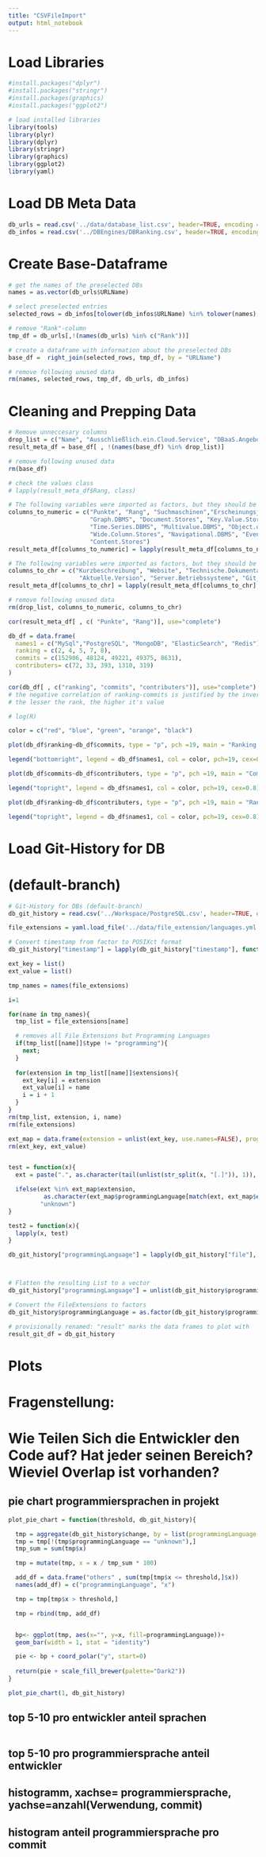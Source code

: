 ```yaml
---
title: "CSVFileImport"
output: html_notebook
---
```


# Load Libraries
```r
#install.packages("dplyr")
#install.packages("stringr")
#install.packages(graphics)
#install.packages("ggplot2")

# load installed libraries 
library(tools)
library(plyr)
library(dplyr)
library(stringr)
library(graphics)
library(ggplot2)
library(yaml)
```

# Load DB Meta Data 
```r
db_urls = read.csv('../data/database_list.csv', header=TRUE, encoding = "UTF-8", na.strings = "null")
db_infos = read.csv('../DBEngines/DBRanking.csv', header=TRUE, encoding = "UTF-8", na.strings = "null") 

```

# Create Base-Dataframe
```r
# get the names of the preselected DBs
names = as.vector(db_urls$URLName)  

# select preselected entries 
selected_rows = db_infos[tolower(db_infos$URLName) %in% tolower(names), ]

# remove "Rank"-column
tmp_df = db_urls[,!(names(db_urls) %in% c("Rank"))]

# create a dataframe with information about the preselected DBs
base_df =  right_join(selected_rows, tmp_df, by = "URLName")

# remove following unused data
rm(names, selected_rows, tmp_df, db_urls, db_infos)

```

# Cleaning and Prepping Data
```r
# Remove unneccesary columns
drop_list = c("Name", "Ausschließlich.ein.Cloud.Service", "DBaaS.Angebote", "Anmerkung")
result_meta_df = base_df[ , !(names(base_df) %in% drop_list)]

# remove following unused data
rm(base_df)

# check the values class
# lapply(result_meta_df$Rang, class)

# The following variables were imported as factors, but they should be numerical 
columns_to_numeric = c("Punkte", "Rang", "Suchmaschinen","Erscheinungsjahr", 
                       "Graph.DBMS", "Document.Stores", "Key.Value.Stores", "Relational.DBMS",
                       "Time.Series.DBMS", "Multivalue.DBMS", "Object.oriented.DBMS", "RDF.Stores", 
                       "Wide.Column.Stores", "Navigational.DBMS", "Event.Stores", "Native.XML.DBMS",
                       "Content.Stores")
result_meta_df[columns_to_numeric] = lapply(result_meta_df[columns_to_numeric], as.numeric)

# The following variables were imported as factors, but they should be characters
columns_to_chr = c("Kurzbeschreibung", "Website", "Technische.Dokumentation", "Entwickler",
                    "Aktuelle.Version", "Server.Betriebssysteme", "Git_URL")
result_meta_df[columns_to_chr] = lapply(result_meta_df[columns_to_chr], as.character)

# remove following unused data
rm(drop_list, columns_to_numeric, columns_to_chr)

```

```r
cor(result_meta_df[ , c( "Punkte", "Rang")], use="complete")
```

```r
db_df = data.frame(
  names1 = c("MySql","PostgreSQL", "MongoDB", "ElasticSearch", "Redis"),
  ranking = c(2, 4, 5, 7, 8),
  commits = c(152906, 48124, 49221, 49375, 8631),
  contributers= c(72, 33, 393, 1310, 319)
)

cor(db_df[ , c("ranking", "commits", "contributers")], use="complete")
# the negative correlation of ranking-commits is justified by the inversely proportional value of the rank to the rank itself
# the lesser the rank, the higher it's value 

# log(R)

```

```r
color = c("red", "blue", "green", "orange", "black")

plot(db_df$ranking~db_df$commits, type = "p", pch =19, main = "Ranking in dependence of Commits", col= color, ylim = rev(range(db_df$ranking)), xlab="Commits", ylab="Rank")

legend("bottomright", legend = db_df$names1, col = color, pch=19, cex=0.8)

```

```r
plot(db_df$commits~db_df$contributers, type = "p", pch =19, main = "Commits in dependence of Contributers", col= color, xlab="Contributers", ylab="Commits")

legend("topright", legend = db_df$names1, col = color, pch=19, cex=0.8)

```

```r
plot(db_df$ranking~db_df$contributers, type = "p", pch =19, main = "Ranking in dependence of Contributers", col= color, ylim = rev(range(db_df$ranking)), xlab="Contributers", ylab="Rank")

legend("topright", legend = db_df$names1, col = color, pch=19, cex=0.8)

```









# Load Git-History for DB
# (default-branch)
```r

# Git-History for DBs (default-branch)
db_git_history = read.csv('../Workspace/PostgreSQL.csv', header=TRUE, encoding = "UTF-8", na.strings = "null", sep = ";")

file_extensions = yaml.load_file('../data/file_extension/languages.yml')

```

```r
# Convert timestamp from factor to POSIXct format
db_git_history["timestamp"] = lapply(db_git_history["timestamp"], function(x) as.POSIXct(x, format='%Y-%m-%dT%H:%M:%S'))

ext_key = list()
ext_value = list()

tmp_names = names(file_extensions)

i=1

for(name in tmp_names){
  tmp_list = file_extensions[name]

  # removes all File Extensions but Programming Languages
  if(tmp_list[[name]]$type != "programming"){
    next;
  }
  
  for(extension in tmp_list[[name]]$extensions){
    ext_key[i] = extension
    ext_value[i] = name
    i = i + 1
  }
}
rm(tmp_list, extension, i, name)
rm(file_extensions)

ext_map = data.frame(extension = unlist(ext_key, use.names=FALSE), programmingLanguage = unlist(ext_value, use.names = FALSE))
rm(ext_key, ext_value)


test = function(x){
  ext = paste(".", as.character(tail(unlist(str_split(x, "[.]")), 1)), sep="")

  ifelse(ext %in% ext_map$extension,
          as.character(ext_map$programmingLanguage[match(ext, ext_map$extension)]),
         "unknown")
}

test2 = function(x){
  lapply(x, test)
}

db_git_history["programmingLanguage"] = lapply(db_git_history["file"], function(x) test2(x))



# Flatten the resulting List to a vector
db_git_history["programmingLanguage"] = unlist(db_git_history$programmingLanguage, use.names=FALSE)

# Convert the FileExtensions to factors
db_git_history$programmingLanguage = as.factor(db_git_history$programmingLanguage)

# provisionally renamed: "result" marks the data frames to plot with
result_git_df = db_git_history

```

# Plots


# Fragenstellung:
# Wie Teilen Sich die Entwickler den Code auf? Hat jeder seinen Bereich? Wieviel Overlap ist vorhanden?

## pie chart programmiersprachen in projekt
```r
plot_pie_chart = function(threshold, db_git_history){

  tmp = aggregate(db_git_history$change, by = list(programmingLanguage = db_git_history$programmingLanguage), FUN = sum)
  tmp = tmp[!(tmp$programmingLanguage == "unknown"),]
  tmp_sum = sum(tmp$x)

  tmp = mutate(tmp, x = x / tmp_sum * 100)

  add_df = data.frame("others" , sum(tmp[tmp$x <= threshold,]$x))
  names(add_df) = c("programmingLanguage", "x")

  tmp = tmp[tmp$x > threshold,]

  tmp = rbind(tmp, add_df)


  bp<- ggplot(tmp, aes(x="", y=x, fill=programmingLanguage))+
  geom_bar(width = 1, stat = "identity")

  pie <- bp + coord_polar("y", start=0)
  
  return(pie + scale_fill_brewer(palette="Dark2"))
}

plot_pie_chart(1, db_git_history)


```

## top 5-10 pro entwickler anteil sprachen

```r



```


## top 5-10 pro programmiersprache anteil entwickler
## histogramm, xachse= programmiersprache, yachse=anzahl(Verwendung, commit)
## histogram anteil programmiersprache pro commit

